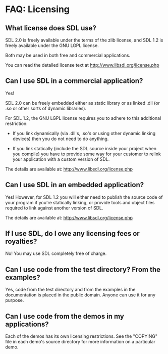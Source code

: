 = FAQ: Licensing =


== What license does SDL use? ==
SDL 2.0 is freely available under the terms of the zlib license, and SDL 1.2 is freely available under the GNU LGPL license.

Both may be used in both free and commercial applications.

You can read the detailed license text at http://www.libsdl.org/license.php

== Can I use SDL in a commercial application? ==
Yes!

SDL 2.0 can be freely embedded either as static library or as linked .dll (or .so or other sorts of dynamic libraries).

For SDL 1.2, the GNU LGPL license requires you to adhere to this additional restriction:

* If you link dynamically (via .dll's, .so's or using other dynamic linking devices) then you do not need to do anything.

* If you link statically (include the SDL source inside your project when you compile) you have to provide some way for your customer to relink your application with a custom version of SDL.

The details are available at: http://www.libsdl.org/license.php

== Can I use SDL in an embedded application? ==
Yes! However, for SDL 1.2 you will either need to publish the source code of your program if you're statically linking, or provide tools and object files required to link against another version of SDL.

The details are available at: http://www.libsdl.org/license.php

== If I use SDL, do I owe any licensing fees or royalties? ==
No!
You may use SDL completely free of charge.

== Can I use code from the test directory? From the examples? ==
Yes, code from the test directory and from the examples in the documentation is placed in the public domain. Anyone can use it for any purpose.

== Can I use code from the demos in my applications? ==
Each of the demos has its own licensing restrictions. See the "COPYING" file in each demo's source directory for more information on a particular demo.
